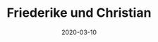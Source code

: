 ---
title: Friederike und Christian
date: 2020-03-10
image: /images/hochzeitsblog/analoge/analoge-friederike-christian05.jpg
width: 1200
height: 1178
category: 6x6
couple_category:
weight: 8310
---